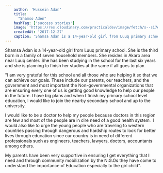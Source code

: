 ```yaml
---
    author: 'Hussein Adan'
    title:
      "Shamso Aden"
    hashTag: ['success stories']
    image: 'https://res.cloudinary.com/practicaldev/image/fetch/s--s17o3YRa--/c_imagga_scale,f_auto,fl_progressive,h_420,q_auto,w_1000/https://dev-to-uploads.s3.amazonaws.com/uploads/articles/aj2tom81mn4zsw1yfet4.jpg'
    createdAt: '2017-12-27'
    caption: 'Shamsa Adan is a 14-year-old girl from Luuq primary school. She is the third born in a family of seven household members.'
---
```


Shamsa Adan is a 14-year-old girl from Luuq primary school. She is the third born in a family of seven household members. She resides in Akaro area near Luuq center. She has been studying in the school for the last six years and she is planning to finish her studies at the same if all goes to plan.

"I am very grateful for this school and all those who are helping it so that we can achieve our goals. These include our parents, our teachers, and the government and most important the Non-governmental organizations that are ensuring every one of us is getting good knowledge to help our people in the future. I have big plans and when I finish my primary school level education, I would like to join the nearby secondary school and up to the university.

I would like to be a doctor to help my people because doctors in this region are few and most of the people are in dire need of a good health system.  I would also like to urge the young people who are traveling to western countries passing through dangerous and hardship routes to look for better lives through education since our country is in need of different professionals such as engineers, teachers, lawyers, doctors, accountants among others.

My parents have been very supportive in ensuring I get everything that I need and through community mobilization by the N.G.Os they have come to understand the importance of Education especially to the girl child".
